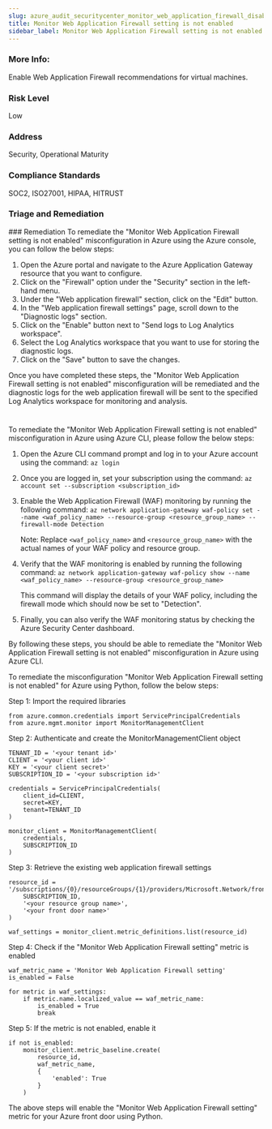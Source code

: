 ```yaml
---
slug: azure_audit_securitycenter_monitor_web_application_firewall_disabled
title: Monitor Web Application Firewall setting is not enabled
sidebar_label: Monitor Web Application Firewall setting is not enabled
---
```


### More Info:

Enable Web Application Firewall recommendations for virtual machines.

### Risk Level

Low

### Address

Security, Operational Maturity

### Compliance Standards

SOC2, ISO27001, HIPAA, HITRUST

### Triage and Remediation
<Tabs>
<Tab title='Remediation'>
### Remediation

<AccordionGroup>
<Accordion title='Using Console' defaultOpen='true'>
To remediate the "Monitor Web Application Firewall setting is not enabled" misconfiguration in Azure using the Azure console, you can follow the below steps:

1. Open the Azure portal and navigate to the Azure Application Gateway resource that you want to configure.
2. Click on the "Firewall" option under the "Security" section in the left-hand menu.
3. Under the "Web application firewall" section, click on the "Edit" button.
4. In the "Web application firewall settings" page, scroll down to the "Diagnostic logs" section.
5. Click on the "Enable" button next to "Send logs to Log Analytics workspace".
6. Select the Log Analytics workspace that you want to use for storing the diagnostic logs.
7. Click on the "Save" button to save the changes.

Once you have completed these steps, the "Monitor Web Application Firewall setting is not enabled" misconfiguration will be remediated and the diagnostic logs for the web application firewall will be sent to the specified Log Analytics workspace for monitoring and analysis.

#
</Accordion>

<Accordion title='Using CLI'>
To remediate the "Monitor Web Application Firewall setting is not enabled" misconfiguration in Azure using Azure CLI, please follow the below steps:

1. Open the Azure CLI command prompt and log in to your Azure account using the command: 
   `az login`

2. Once you are logged in, set your subscription using the command: 
   `az account set --subscription <subscription_id>`

3. Enable the Web Application Firewall (WAF) monitoring by running the following command:
   `az network application-gateway waf-policy set --name <waf_policy_name> --resource-group <resource_group_name> --firewall-mode Detection`

   Note: Replace `<waf_policy_name>` and `<resource_group_name>` with the actual names of your WAF policy and resource group.

4. Verify that the WAF monitoring is enabled by running the following command:
   `az network application-gateway waf-policy show --name <waf_policy_name> --resource-group <resource_group_name>`

   This command will display the details of your WAF policy, including the firewall mode which should now be set to "Detection".

5. Finally, you can also verify the WAF monitoring status by checking the Azure Security Center dashboard.

By following these steps, you should be able to remediate the "Monitor Web Application Firewall setting is not enabled" misconfiguration in Azure using Azure CLI.
</Accordion>

<Accordion title='Using Python'>
To remediate the misconfiguration "Monitor Web Application Firewall setting is not enabled" for Azure using Python, follow the below steps:

Step 1: Import the required libraries
```
from azure.common.credentials import ServicePrincipalCredentials
from azure.mgmt.monitor import MonitorManagementClient
```

Step 2: Authenticate and create the MonitorManagementClient object
```
TENANT_ID = '<your tenant id>'
CLIENT = '<your client id>'
KEY = '<your client secret>'
SUBSCRIPTION_ID = '<your subscription id>'

credentials = ServicePrincipalCredentials(
    client_id=CLIENT,
    secret=KEY,
    tenant=TENANT_ID
)

monitor_client = MonitorManagementClient(
    credentials,
    SUBSCRIPTION_ID
)
```

Step 3: Retrieve the existing web application firewall settings
```
resource_id = '/subscriptions/{0}/resourceGroups/{1}/providers/Microsoft.Network/frontDoors/{2}/webApplicationFirewallConfiguration'.format(
    SUBSCRIPTION_ID,
    '<your resource group name>',
    '<your front door name>'
)

waf_settings = monitor_client.metric_definitions.list(resource_id)
```

Step 4: Check if the "Monitor Web Application Firewall setting" metric is enabled
```
waf_metric_name = 'Monitor Web Application Firewall setting'
is_enabled = False

for metric in waf_settings:
    if metric.name.localized_value == waf_metric_name:
        is_enabled = True
        break
```

Step 5: If the metric is not enabled, enable it
```
if not is_enabled:
    monitor_client.metric_baseline.create(
        resource_id,
        waf_metric_name,
        {
            'enabled': True
        }
    )
```

The above steps will enable the "Monitor Web Application Firewall setting" metric for your Azure front door using Python.
</Accordion>

</AccordionGroup>
</Tab>
</Tabs>

